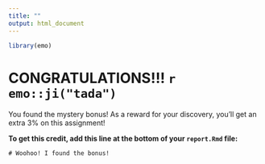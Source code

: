 ```yaml
---
title: ""
output: html_document
---
```


```r
library(emo)
```

# CONGRATULATIONS!!! `r emo::ji("tada")`

You found the mystery bonus! As a reward for your discovery, you'll get an extra 3% on this assignment!

**To get this credit, add this line at the bottom of your `report.Rmd` file:**

```
# Woohoo! I found the bonus!
```